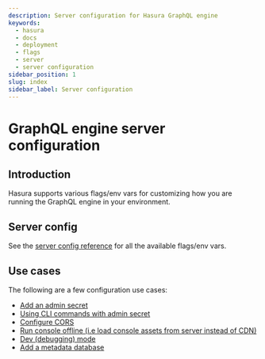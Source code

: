```yaml
---
description: Server configuration for Hasura GraphQL engine
keywords:
  - hasura
  - docs
  - deployment
  - flags
  - server
  - server configuration
sidebar_position: 1
slug: index
sidebar_label: Server configuration
---
```


# GraphQL engine server configuration

## Introduction

Hasura supports various flags/env vars for customizing how you are
running the GraphQL engine in your environment.

## Server config

See the [server config reference](/graphql/core/deployment/graphql-engine-flags/reference.mdx) for all the
available flags/env vars.

## Use cases

The following are a few configuration use cases:

- [Add an admin secret](/graphql/core/deployment/graphql-engine-flags/config-examples.mdx#add-admin-secret)
- [Using CLI commands with admin secret](/graphql/core/deployment/graphql-engine-flags/config-examples.mdx#cli-with-admin-secret)
- [Configure CORS](/graphql/core/deployment/graphql-engine-flags/config-examples.mdx#configure-cors)
- [Run console offline (i.e load console assets from server instead of CDN)](/graphql/core/deployment/graphql-engine-flags/config-examples.mdx#console-assets-on-server)
- [Dev (debugging) mode](/graphql/core/deployment/graphql-engine-flags/config-examples.mdx#dev-mode)
- [Add a metadata database](/graphql/core/deployment/graphql-engine-flags/config-examples.mdx#add-metadata-database)
